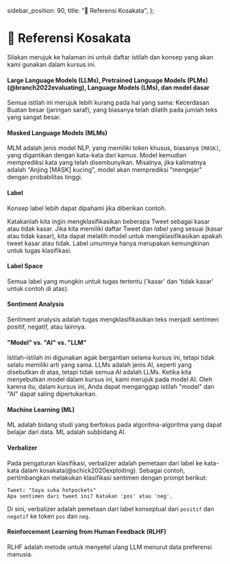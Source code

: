   sidebar_position: 90,
  title: "📙 Referensi Kosakata",
};

# 📙 Referensi Kosakata

Silakan merujuk ke halaman ini untuk daftar istilah dan konsep yang akan kami gunakan dalam kursus ini.

#### Large Language Models (LLMs), Pretrained Language Models (PLMs)(@branch2022evaluating), Language Models (LMs), dan model dasar

Semua istilah ini merujuk lebih kurang pada hal yang sama: Kecerdasan Buatan besar (jaringan saraf), yang biasanya telah dilatih pada jumlah teks yang sangat besar.

#### Masked Language Models (MLMs)

MLM adalah jenis model NLP, yang memiliki token khusus, biasanya `[MASK]`, yang digantikan dengan kata-kata dari kamus. Model kemudian memprediksi kata yang telah disembunyikan. Misalnya, jika kalimatnya adalah "Anjing [MASK] kucing", model akan memprediksi "mengejar" dengan probabilitas tinggi.

#### Label

Konsep label lebih dapat dipahami jika diberikan contoh.

Katakanlah kita ingin mengklasifikasikan beberapa Tweet sebagai kasar atau tidak kasar. Jika kita memiliki daftar Tweet dan _label_ yang sesuai (kasar atau tidak kasar), kita dapat melatih model untuk mengklasifikasikan apakah tweet kasar atau tidak. Label umumnya hanya merupakan kemungkinan untuk tugas klasifikasi.

#### Label Space

Semua label yang mungkin untuk tugas tertentu ('kasar' dan 'tidak kasar' untuk contoh di atas).

#### Sentiment Analysis

Sentiment analysis adalah tugas mengklasifikasikan teks menjadi sentimen positif, negatif, atau lainnya.

#### "Model" vs. "AI" vs. "LLM"

Istilah-istilah ini digunakan agak bergantian selama kursus ini, tetapi tidak selalu memiliki arti yang sama. LLMs adalah jenis AI, seperti yang disebutkan di atas, tetapi tidak semua AI adalah LLMs. Ketika kita menyebutkan model dalam kursus ini, kami merujuk pada model AI. Oleh karena itu, dalam kursus ini, Anda dapat menganggap istilah "model" dan "AI" dapat saling dipertukarkan.

#### Machine Learning (ML)

ML adalah bidang studi yang berfokus pada algoritma-algoritma yang dapat belajar dari data. ML adalah subbidang AI.

#### Verbalizer

Pada pengaturan klasifikasi, verbalizer adalah pemetaan dari label ke kata-kata dalam kosakata(@schick2020exploiting). Sebagai contoh, pertimbangkan melakukan klasifikasi sentimen dengan prompt berikut:

```text
Tweet: "Saya suka hotpockets"
Apa sentimen dari tweet ini? Katakan 'pos' atau 'neg'.
```

Di sini, verbalizer adalah pemetaan dari label konseptual dari `positif` dan `negatif` ke token `pos` dan `neg`.

#### Reinforcement Learning from Human Feedback (RLHF)

RLHF adalah metode untuk menyetel ulang LLM menurut data preferensi manusia.

<Glossary />

